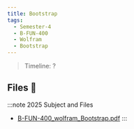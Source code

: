 ```yaml
---
title: Bootstrap
tags:
  - Semester-4
  - B-FUN-400
  - Wolfram
  - Bootstrap
---
```

> Timeline: ?


## Files 📂

:::note 2025 Subject and Files
- [B-FUN-400_wolfram_Bootstrap.pdf](https://github.com/Studio-17/Epitech-Subjects/raw/main/Semester-4/B-FUN-400/Wolfram/Bootstrap/B-FUN-400_wolfram_Bootstrap.pdf)
:::

